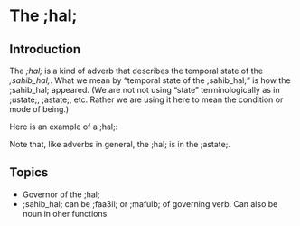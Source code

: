 # The ;hal;

## Introduction

The _;hal;_ is a kind of adverb that describes the temporal state of the _;sahib_hal;_.
What we mean by
"temporal state of the ;sahib_hal;"
is how the ;sahib_hal; appeared.
(We are not not using "state" terminologically as in ;ustate;, ;astate;, etc.
Rather we are using it here to mean the condition or mode of being.)

Here is an example of a ;hal;:

Note that, like adverbs in general, the ;hal; is in the ;astate;.

## Topics

* Governor of the ;hal;
* ;sahib_hal; can be ;faa3il; or ;mafulb; of governing verb. Can also be noun in oher functions

